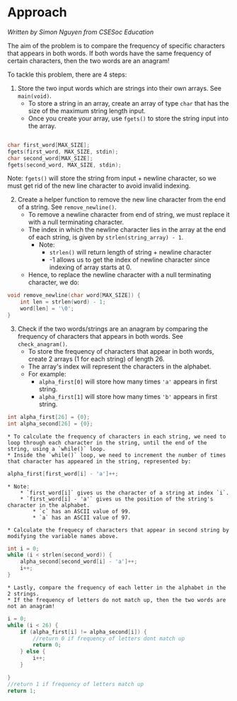 # Approach

_Written by Simon Nguyen from CSESoc Education_

The aim of the problem is to compare the frequency of specific characters that appears in both words. If both words have the same frequency of certain characters, then the two words are an anagram! 

To tackle this problem, there are 4 steps:

1. Store the two input words which are strings into their own arrays. See `main(void)`.
    * To store a string in an array, create an array of type `char` that has the size of the maximum string length input. 
    * Once you create your array, use `fgets()` to store the string input into the array. 
```c

char first_word[MAX_SIZE];
fgets(first_word, MAX_SIZE, stdin);
char second_word[MAX_SIZE];
fgets(second_word, MAX_SIZE, stdin);

```

Note: `fgets()` will store the string from input + newline character, so we must get rid of the new line character to avoid invalid indexing. 



2. Create a helper function to remove the new line character from the end of a string. See `remove_newline()`.
    * To remove a newline character from end of string, we must replace it with a null terminating character.
    * The index in which the newline character lies in the array at the end of each string, is given by `strlen(string_array) - 1`.
        * Note:
            * `strlen()` will return length of string + newline character 
            * -1 allows us to get the index of newline character since indexing of array starts at 0.
    * Hence, to replace the newline character with a null terminating character, we do:
```c
void remove_newline(char word[MAX_SIZE]) {
    int len = strlen(word) - 1;
    word[len] = '\0';
}

```


3. Check if the two words/strings are an anagram by comparing the frequency of characters that appears in both words. See `check_anagram()`.
    * To store the frequency of characters that appear in both words, create 2 arrays (1 for each string) of length 26. 
    * The array's index will represent the characters in the alphabet.
    * For example:
        * `alpha_first[0]` will store how many times `'a'` appears in first string.
        * `alpha_first[1]` will store how many times `'b'` appears in first string. 
    
```c
int alpha_first[26] = {0};
int alpha_second[26] = {0};
```

    * To calculate the frequency of characters in each string, we need to loop through each character in the string, until the end of the string, using a `while()` loop. 
    * Inside the `while()` loop, we need to increment the number of times that character has appeared in the string, represented by:

```c
alpha_first[first_word[i] - 'a']++;
```
    * Note:
        * `first_word[i]` gives us the character of a string at index `i`.
        * `first_word[i] - 'a'` gives us the position of the string's character in the alphabet.
            * `c` has an ASCII value of 99.
            * `a` has an ASCII value of 97.
        
    * Calculate the frequecy of characters that appear in second string by modifying the variable names above. 


```c
int i = 0;
while (i < strlen(second_word)) {
    alpha_second[second_word[i] - 'a']++;
    i++;
}
```
    * Lastly, compare the frequency of each letter in the alphabet in the 2 strings.
    * If the frequency of letters do not match up, then the two words are not an anagram!

```c
i = 0;
while (i < 26) {
    if (alpha_first[i] != alpha_second[i]) {
        //return 0 if frequency of letters dont match up
        return 0;
    } else {
        i++;
    }

}
//return 1 if frequency of letters match up
return 1;
```
